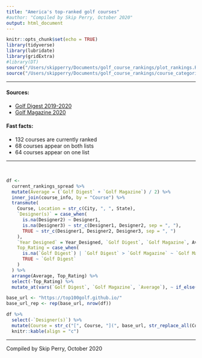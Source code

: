```yaml
---
title: "America's top-ranked golf courses"
#author: "Compiled by Skip Perry, October 2020"
output: html_document
---
```


```r
knitr::opts_chunk$set(echo = TRUE)
library(tidyverse)
library(lubridate)
library(gridExtra)
#library(DT)
source("/Users/skipperry/Documents/golf_course_rankings/plot_rankings.R")
source("/Users/skipperry/Documents/golf_course_rankings/course_categories.R")
```

***

#### Sources:

* [Golf Digest 2019-2020](https://subscribe.golfdigest.com/circulation/golfdigest/data/GD_0217_100GREATEST_rev2.pdf)
* [Golf Magazine 2020](https://www.golfclubatlas.com/forum/index.php/topic,68928.msg1654198.html#msg1654198)

#### Fast facts:

* 132 courses are currently ranked
* 68 courses appear on both lists
* 64 courses appear on one list

***

<br> 

```r
df <- 
  current_rankings_spread %>% 
  mutate(Average = (`Golf Digest` + `Golf Magazine`) / 2) %>% 
  inner_join(course_info, by = "Course") %>% 
  transmute(
    Course, Location = str_c(City, ", ", State), 
    `Designer(s)` = case_when(
      is.na(Designer2) ~ Designer1,
      is.na(Designer3) ~ str_c(Designer1, Designer2, sep = ", "),
      TRUE ~ str_c(Designer1, Designer2, Designer3, sep = ", ")
    ),
    `Year Designed` = Year_Designed, `Golf Digest`, `Golf Magazine`, Average,
    Top_Rating = case_when(
      is.na(`Golf Digest`) | `Golf Digest` > `Golf Magazine` ~ `Golf Magazine`,
      TRUE ~ `Golf Digest`
    )
  ) %>% 
  arrange(Average, Top_Rating) %>% 
  select(-Top_Rating) %>% 
  mutate_at(vars(`Golf Digest`, `Golf Magazine`, `Average`), ~ if_else(is.na(.), '-', as.character(.)))

base_url <- "https://top100golf.github.io/"
base_url_rep <- rep(base_url, nrow(df))

df %>% 
  select(-`Designer(s)`) %>% 
  mutate(Course = str_c("[", Course, "](", base_url, str_replace_all(Course, "\\(|\\)|\\s|\\'", "-"), ".html)")) %>% 
  knitr::kable(align = "c")
```

***

Compiled by Skip Perry, October 2020